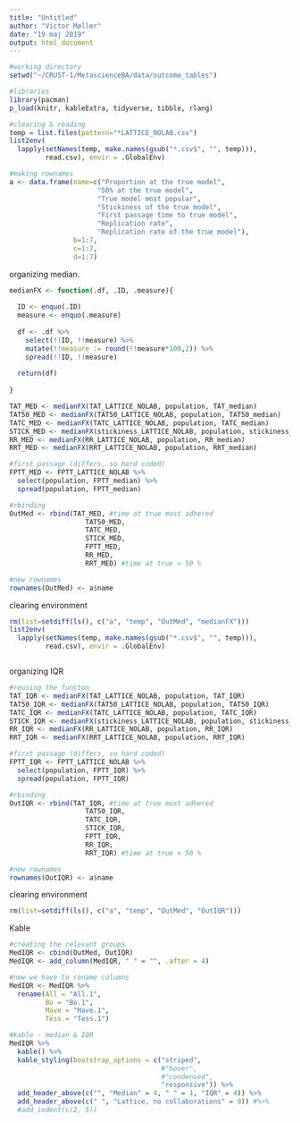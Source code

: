 ```yaml
---
title: "Untitled"
author: "Victor Møller"
date: "19 maj 2019"
output: html_document
---
```



```r

#working directory 
setwd("~/CRUST-1/MetascienceBA/data/outcome_tables")

#libraries
library(pacman)
p_load(knitr, kableExtra, tidyverse, tibble, rlang)

```


```r
#clearing & reading 
temp = list.files(pattern="*LATTICE_NOLAB.csv")
list2env(
  lapply(setNames(temp, make.names(gsub("*.csv$", "", temp))), 
         read.csv), envir = .GlobalEnv)
```



```r
#making rownames
a <- data.frame(name=c("Proportion at the true model",  
                      "50% at the true model",
                      "True model most popular",
                      "Stickiness of the true model",
                      "First passage time to true model",
                      "Replication rate",
                      "Replication rate of the true model"), 
                b=1:7,
                c=1:7,
                d=1:7)
```


organizing median. 

```r

medianFX <- function(.df, .ID, .measure){
  
  ID <- enquo(.ID)
  measure <- enquo(.measure)
  
  df <- .df %>%
    select(!!ID, !!measure) %>%
    mutate(!!measure := round(!!measure*100,2)) %>%
    spread(!!ID, !!measure)
  
  return(df)
  
}

TAT_MED <- medianFX(TAT_LATTICE_NOLAB, population, TAT_median)
TAT50_MED <- medianFX(TAT50_LATTICE_NOLAB, population, TAT50_median)
TATC_MED <- medianFX(TATC_LATTICE_NOLAB, population, TATC_median)
STICK_MED <- medianFX(stickiness_LATTICE_NOLAB, population, stickiness_median)
RR_MED <- medianFX(RR_LATTICE_NOLAB, population, RR_median)
RRT_MED <- medianFX(RRT_LATTICE_NOLAB, population, RRT_median)

#first passage (differs, so hard coded)
FPTT_MED <- FPTT_LATTICE_NOLAB %>%
  select(population, FPTT_median) %>%
  spread(population, FPTT_median)

#rbinding 
OutMed <- rbind(TAT_MED, #time at true most adhered
                   TAT50_MED,
                   TATC_MED,
                   STICK_MED,
                   FPTT_MED,
                   RR_MED,
                   RRT_MED) #time at true > 50 %

#new rownames 
rownames(OutMed) <- a$name

```

clearing environment

```r

rm(list=setdiff(ls(), c("a", "temp", "OutMed", "medianFX")))
list2env(
  lapply(setNames(temp, make.names(gsub("*.csv$", "", temp))), 
         read.csv), envir = .GlobalEnv)



```

organizing IQR 

```r

#reusing the functon 
TAT_IQR <- medianFX(TAT_LATTICE_NOLAB, population, TAT_IQR)
TAT50_IQR <- medianFX(TAT50_LATTICE_NOLAB, population, TAT50_IQR)
TATC_IQR <- medianFX(TATC_LATTICE_NOLAB, population, TATC_IQR)
STICK_IQR <- medianFX(stickiness_LATTICE_NOLAB, population, stickiness_IQR)
RR_IQR <- medianFX(RR_LATTICE_NOLAB, population, RR_IQR)
RRT_IQR <- medianFX(RRT_LATTICE_NOLAB, population, RRT_IQR)

#first passage (differs, so hard coded)
FPTT_IQR <- FPTT_LATTICE_NOLAB %>%
  select(population, FPTT_IQR) %>%
  spread(population, FPTT_IQR)

#rbinding 
OutIQR <- rbind(TAT_IQR, #time at true most adhered
                   TAT50_IQR,
                   TATC_IQR,
                   STICK_IQR,
                   FPTT_IQR,
                   RR_IQR,
                   RRT_IQR) #time at true > 50 %

#new rownames 
rownames(OutIQR) <- a$name

```

clearing environment

```r

rm(list=setdiff(ls(), c("a", "temp", "OutMed", "OutIQR")))

```

Kable

```r

#creating the relevant groups 
MedIQR <- cbind(OutMed, OutIQR)
MedIQR <- add_column(MedIQR, " " = "", .after = 4)

#now we have to rename columns 
MedIQR <- MedIQR %>%
  rename(All = "All.1",
         Bo = "Bo.1",
         Mave = "Mave.1",
         Tess = "Tess.1")

#kable - median & IQR
MedIQR %>%
  kable() %>%
  kable_styling(bootstrap_options = c("striped", 
                                      #"hover", 
                                      #"condensed", 
                                      "responsive")) %>%
  add_header_above(c("", "Median" = 4, " " = 1, "IQR" = 4)) %>%
  add_header_above(c(" ", "Lattice, no collaborations" = 9)) #%>%
  #add_indent(c(2, 5)) 


```

